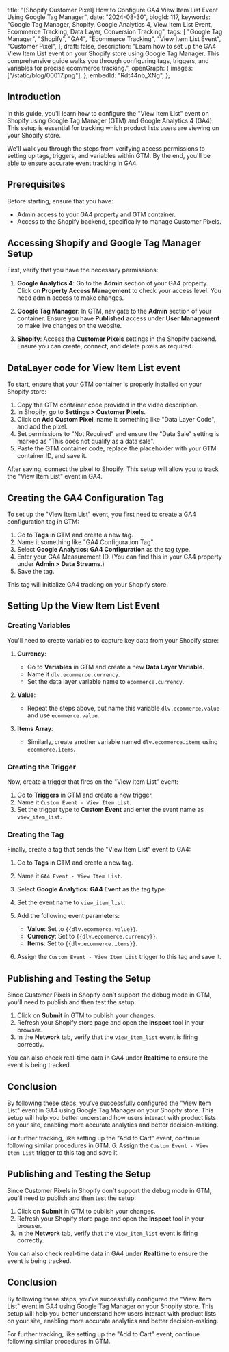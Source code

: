   title:
    "[Shopify Customer Pixel] How to Configure GA4 View Item List Event Using Google Tag Manager",
  date: "2024-08-30",
  blogId: 117,
  keywords:
    "Google Tag Manager, Shopify, Google Analytics 4, View Item List Event, Ecommerce Tracking, Data Layer, Conversion Tracking",
  tags: [
    "Google Tag Manager",
    "Shopify",
    "GA4",
    "Ecommerce Tracking",
    "View Item List Event",
    "Customer Pixel",
  ],
  draft: false,
  description:
    "Learn how to set up the GA4 View Item List event on your Shopify store using Google Tag Manager. This comprehensive guide walks you through configuring tags, triggers, and variables for precise ecommerce tracking.",
  openGraph: {
    images: ["/static/blog/00017.png"],
  },
  embedId: "Rdt44nb_XNg",
};

## Introduction

In this guide, you'll learn how to configure the "View Item List" event on Shopify using Google Tag Manager (GTM) and Google Analytics 4 (GA4). This setup is essential for tracking which product lists users are viewing on your Shopify store.

We'll walk you through the steps from verifying access permissions to setting up tags, triggers, and variables within GTM. By the end, you'll be able to ensure accurate event tracking in GA4.

## Prerequisites

Before starting, ensure that you have:

- Admin access to your GA4 property and GTM container.
- Access to the Shopify backend, specifically to manage Customer Pixels.

## Accessing Shopify and Google Tag Manager Setup

First, verify that you have the necessary permissions:

1. **Google Analytics 4**: Go to the **Admin** section of your GA4 property. Click on **Property Access Management** to check your access level. You need admin access to make changes.
2. **Google Tag Manager**: In GTM, navigate to the **Admin** section of your container. Ensure you have **Published** access under **User Management** to make live changes on the website.

3. **Shopify**: Access the **Customer Pixels** settings in the Shopify backend. Ensure you can create, connect, and delete pixels as required.

## DataLayer code for View Item List event

To start, ensure that your GTM container is properly installed on your Shopify store:

1. Copy the GTM container code provided in the video description.
2. In Shopify, go to **Settings > Customer Pixels**.
3. Click on **Add Custom Pixel**, name it something like "Data Layer Code", and add the pixel.
4. Set permissions to "Not Required" and ensure the "Data Sale" setting is marked as "This does not qualify as a data sale".
5. Paste the GTM container code, replace the placeholder with your GTM container ID, and save it.

<DataLayerCodeBlock fileName="view_item_list.js" />

After saving, connect the pixel to Shopify. This setup will allow you to track the "View Item List" event in GA4.

## Creating the GA4 Configuration Tag

To set up the "View Item List" event, you first need to create a GA4 configuration tag in GTM:

1. Go to **Tags** in GTM and create a new tag.
2. Name it something like "GA4 Configuration Tag".
3. Select **Google Analytics: GA4 Configuration** as the tag type.
4. Enter your GA4 Measurement ID. (You can find this in your GA4 property under **Admin > Data Streams**.)
5. Save the tag.

This tag will initialize GA4 tracking on your Shopify store.

## Setting Up the View Item List Event

### Creating Variables

You'll need to create variables to capture key data from your Shopify store:

1. **Currency**:

   - Go to **Variables** in GTM and create a new **Data Layer Variable**.
   - Name it `dlv.ecommerce.currency`.
   - Set the data layer variable name to `ecommerce.currency`.

2. **Value**:

   - Repeat the steps above, but name this variable `dlv.ecommerce.value` and use `ecommerce.value`.

3. **Items Array**:
   - Similarly, create another variable named `dlv.ecommerce.items` using `ecommerce.items`.

### Creating the Trigger

Now, create a trigger that fires on the "View Item List" event:

1. Go to **Triggers** in GTM and create a new trigger.
2. Name it `Custom Event - View Item List`.
3. Set the trigger type to **Custom Event** and enter the event name as `view_item_list`.

### Creating the Tag

Finally, create a tag that sends the "View Item List" event to GA4:

1. Go to **Tags** in GTM and create a new tag.
2. Name it `GA4 Event - View Item List`.
3. Select **Google Analytics: GA4 Event** as the tag type.
4. Set the event name to `view_item_list`.
5. Add the following event parameters:

   - **Value**: Set to `{{dlv.ecommerce.value}}`.
   - **Currency**: Set to `{{dlv.ecommerce.currency}}`.
   - **Items**: Set to `{{dlv.ecommerce.items}}`.

6. Assign the `Custom Event - View Item List` trigger to this tag and save it.

## Publishing and Testing the Setup

Since Customer Pixels in Shopify don’t support the debug mode in GTM, you'll need to publish and then test the setup:

1. Click on **Submit** in GTM to publish your changes.
2. Refresh your Shopify store page and open the **Inspect** tool in your browser.
3. In the **Network** tab, verify that the `view_item_list` event is firing correctly.

You can also check real-time data in GA4 under **Realtime** to ensure the event is being tracked.

## Conclusion

By following these steps, you've successfully configured the "View Item List" event in GA4 using Google Tag Manager on your Shopify store. This setup will help you better understand how users interact with product lists on your site, enabling more accurate analytics and better decision-making.

For further tracking, like setting up the "Add to Cart" event, continue following similar procedures in GTM. 6. Assign the `Custom Event - View Item List` trigger to this tag and save it.

## Publishing and Testing the Setup

Since Customer Pixels in Shopify don’t support the debug mode in GTM, you'll need to publish and then test the setup:

1. Click on **Submit** in GTM to publish your changes.
2. Refresh your Shopify store page and open the **Inspect** tool in your browser.
3. In the **Network** tab, verify that the `view_item_list` event is firing correctly.

You can also check real-time data in GA4 under **Realtime** to ensure the event is being tracked.

## Conclusion

By following these steps, you've successfully configured the "View Item List" event in GA4 using Google Tag Manager on your Shopify store. This setup will help you better understand how users interact with product lists on your site, enabling more accurate analytics and better decision-making.

For further tracking, like setting up the "Add to Cart" event, continue following similar procedures in GTM.
